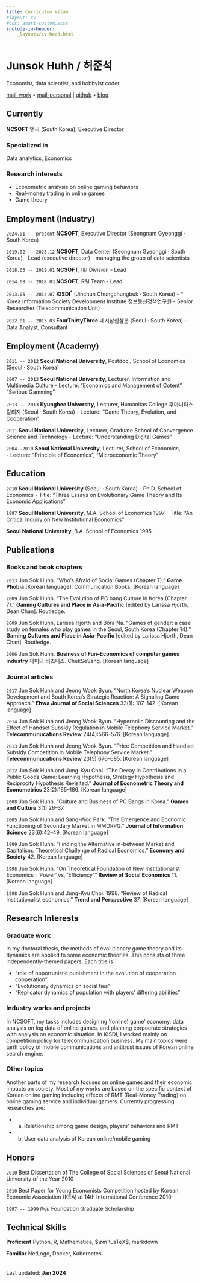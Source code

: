 ---
title: Curriculum Vitae
#layout: cv
#css: anari-custom.scss
include-in-header: 
    _layouts/cv-head.html
---

# Junsok Huhh / 허준석
Economist, data scientist, and hobbyist coder

<div id="webaddress">
<a href="mailto: junsokhuhh@ncsoft.com">mail-work</a> &#8226; <a href="mailto: anarinsk@gmail.com">mail-personal</a> | 
<a href="https://github.com/anarinsk">github</a> &#8226; <a href="http://lostineconomics.com">blog</a>
</div>

## Currently

__NCSOFT__ 엔씨 (South Korea), Executive Director

### Specialized in

Data analytics, Economics 

### Research interests

- Econometric analysis on online gaming behaviors 
- Real-money trading in online games
- Game theory

## Employment (Industry)

`2024.01 -- present`
__NCSOFT__, Executive Director (Seongnam Gyeonggi  &#183; South Korea)

`2019.02 -- 2023.12`
__NCSOFT__, Data Center (Seongnam Gyeonggi  &#183; South Korea)
- Lead (executive director)
- managing the group of data scientists

`2018.03 -- 2019.01`
__NCSOFT__, I&I Division 
- Lead 

`2014.08 -- 2018.03`
__NCSOFT__, R&I Team
- Lead 

 `2013.05 -- 2014.07`
__KISDI__$^*$ (Jinchun Chungchungbuk  &#183; South Korea)
- $*$ Korea Information Society Development Institute 정보통신정책연구원
- Senior Researcher (Telecommunication Unit)

`2012.01 -- 2013.03`
__FourThirtyThree__ 네시삼십삼분 (Seoul  &#183; South Korea)
- Data Analyst, Consultant 

## Employment (Academy)

`2011 -- 2012`
__Seoul National University__, Postdoc., School of Economics (Seoul &#183; South Korea)

`2007 -- 2013`
__Seoul National University__, Lecturer, Information and Multimedia Culture
- Lecture: "Economics and Management of Cotent", "Serious Gamming"

`2013 -- 2013`
__Kyunghee University__, Lecturer, Humanitas College 후마니타스 칼리지 (Seoul &#183; South Korea)
- Lecture: "Game Theory, Evolution, and Cooperation"

`2011`
__Seoul National University__, Lecturer, Graduate School of Convergence Science and Technology
- Lecture: "Understanding Digital Games"

`2004--2010`
__Seoul National University__, Lecturer, School of Economics,  
- Lecture: "Principle of Economics", "Microeconomic Theory"


## Education

`2010`
__Seoul National University__ (Seoul  &#183; South Korea)
- Ph.D. School of Economics
- Title: "Three Essays on Evolutionary Game Theory and Its Economic Applications"

`1997`
__Seoul National University__, M.A. School of Economics 1997 
- Title: "An Critical Inquiry on New Institutional Economics" 

__Seoul National University__, B.A. School of Economics 1995


## Publications

### Books and book chapters 

`2013`
Jun Sok Huhh. "Who’s Afraid of Social Games (Chapter 7)." __Game Phobia__ [Korean language]. Communication Books. [Korean language]

`2009`
Jun Sok Huhh. "The Evolution of PC bang Culture in Korea (Chapter 7)." __Gaming Cultures and Place in Asia-Pacific__ [edited by Larissa Hjorth, Dean Chan]. Routledge.

`2009`
Jun Sok Huhh, Larissa Hjorth and Bora Na. "Games of gender: a case study on females who play games in the Seoul, South Korea (Chapter 14)." __Gaming Cultures and Place in Asia-Pacific__ [edited by Larissa Hjorth, Dean Chan]. Routledge.

`2006`
Jun Sok Huhh. __Business of Fun–Economics of computer games industry__ 재미의 비즈니스. ChekSeSang. [Korean language]

### Journal articles

`2017`
Jun Sok Huhh and Jeong Wook Byun. "North Korea’s Nuclear Weapon Development and South Korea’s Strategic Reaction: A Signaling Game Approach." __Ehwa Journal of Social Sciences__ 33(1): 107--142. [Korean language]

`2014`
Jun Sok Huhh and Jeong Wook Byun. "Hyperbolic Discounting and the Effect of Handset Subsidy Regulation in Mobile Telephony Service Market." __Telecommunucations Review__ 24(4):566--576. [Korean language]

`2013`
Jun Sok Huhh and Jeong Wook Byun. "Price Competition and Handset Subsidy Competition in Mobile Telephony Service Market." __Telecommunucations Review__ 23(5):676--685. [Korean language]

`2012`
Jun Sok Huhh and Jung-Kyu Choi. "The Decay in Contributions in a Public Goods Game: Learning Hypothesis, Strategy Hypothesis and Reciprocity Hypothesis Revisited." __Journal of Econometric Theory and Econometrics__ 23(2):165--186. [Korean language]

`2008`
Jun Sok Huhh. "Culture and Business of PC Bangs in Korea." __Games and Culture__ 3(1):26--37.

`2005`
Jun Sok Huhh and Sang-Woo Park. "The Emergence and Economic Functioning of Secondary Market in MMORPG." __Journal of Information Science__ 23(6):42–49. [Korean language]

`1999`
Jun Sok Huhh. "Finding the Alternative in-between Market and Capitalism: Theoretical Challenge of Radical Economics." __Economy and Society__ 42. [Korean language]

`1998`
Jun Sok Huhh. "On Theoretical Foundation of New Institutionalist Economics : ‘Power’ vs, ‘Efficiency’." __Review of Social Economics__ 11. [Korean language]

`1998`
Jun Sok Huhh and Jung-Kyu Choi. 1998. "Review of Radical Institutionalist economics." __Trend and Perspective__ 37. [Korean language]

## Research Interests 

### Graduate work 

In my doctoral thesis, the methods of evolutionary game theory and its dynamics are applied to some economic theories. This consists of three independently-themed papers. Each title is 

- "role of opportunistic punishment in the evolution of cooperation cooperation"
- "Evolutionary dynamics on social ties"
- "Replicator dynamics of population with players’ differing abilities"

### Industry works and projects

In NCSOFT, my tasks includes designing ’(online) game’ economy, data analysis on log data of online games, and planning corpoerate strategies with analysis on economic situation. In KISDI, I worked mainly on competition policy for telecommunication business. My main topics were tariff policy of mobile communications and antitrust issues of Korean online search engine.

### Other topics 

Another parts of my research focuses on online games and their economic impacts on society. Most of my works are based on the specific context of Korean online gaming including effects of RMT (Real-Money Trading) on online gaming
service and individual gamers. Currently progressing researches are:
  
- a. Relationship among game design, players’ behaviors and RMT
- b. User data analysis of Korean online/mobile gaming

## Honors 

`2010`
Best Dissertation of The College of Social Sciences of Seoul National University of the Year 2010

`2010`
Best Paper for Young Economists Competition hosted by Korean Economic Association (KEA) at 14th International Conference 2010

`1997 -- 1999`
_Il-ju_ Foundation Graduate Scholarship


## Technical Skills 

__Proficient__
Python, R, Mathematica, $\rm \LaTeX$, markdown

__Familiar__
NetLogo, Docker, Kubernetes
<br>
<br>
<br>
Last updated: __Jan 2024__ 

<!-- ### Footer
Last updated: May 2022 -->


